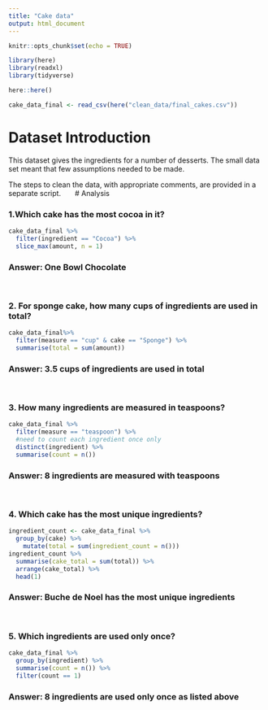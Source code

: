 ```yaml
---
title: "Cake data"
output: html_document
---
```


```r
knitr::opts_chunk$set(echo = TRUE)
```

```r
library(here)
library(readxl)
library(tidyverse)
```

```r
here::here()

cake_data_final <- read_csv(here("clean_data/final_cakes.csv"))


```

# Dataset Introduction

This dataset gives the ingredients for a number of desserts.
The small data set meant that few assumptions needed to be made.

The steps to clean the data, with appropriate comments, are provided in a
separate script. 
&nbsp;
&nbsp;
&nbsp;
# Analysis


### 1.Which cake has the most cocoa in it?
```r
cake_data_final %>% 
  filter(ingredient == "Cocoa") %>%
  slice_max(amount, n = 1)
```

### Answer: One Bowl Chocolate
&nbsp;
&nbsp;
&nbsp;

### 2. For sponge cake, how many cups of ingredients are used in total?
```r
cake_data_final%>%
  filter(measure == "cup" & cake == "Sponge") %>% 
  summarise(total = sum(amount))
```

### Answer: 3.5 cups of ingredients are used in total
&nbsp;
&nbsp;
&nbsp;

### 3. How many ingredients are measured in teaspoons?
```r
cake_data_final %>% 
  filter(measure == "teaspoon") %>% 
  #need to count each ingredient once only
  distinct(ingredient) %>% 
  summarise(count = n()) 
```

### Answer: 8 ingredients are measured with teaspoons
&nbsp;
&nbsp;
&nbsp;

### 4. Which cake has the most unique ingredients?
```r
ingredient_count <- cake_data_final %>% 
  group_by(cake) %>% 
    mutate(total = sum(ingredient_count = n())) 
ingredient_count %>% 
  summarise(cake_total = sum(total)) %>% 
  arrange(cake_total) %>% 
  head(1)
```
### Answer: Buche de Noel has the most unique ingredients
&nbsp;
&nbsp;
&nbsp;

### 5. Which ingredients are used only once?
```r
cake_data_final %>%
  group_by(ingredient) %>% 
  summarise(count = n()) %>%
  filter(count == 1)
```
### Answer: 8 ingredients are used only once as listed above
 

